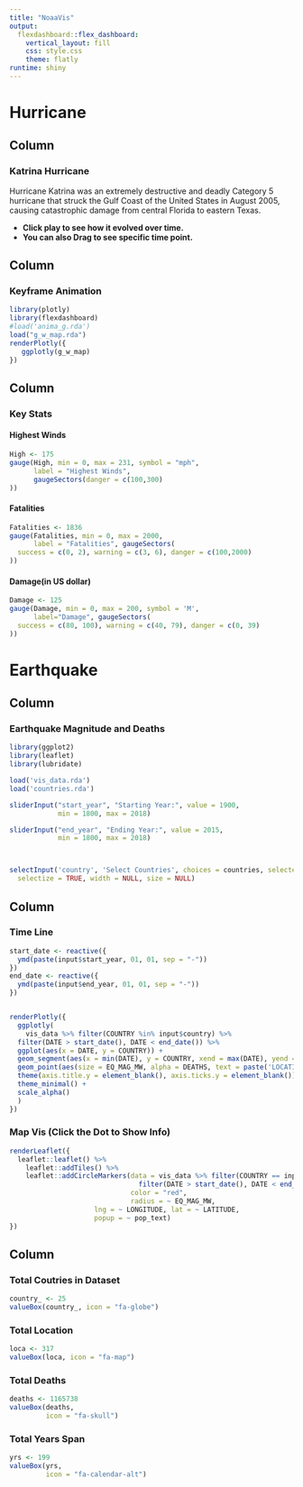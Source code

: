 ```yaml
---
title: "NoaaVis"
output: 
  flexdashboard::flex_dashboard:
    vertical_layout: fill
    css: style.css
    theme: flatly
runtime: shiny
---
```


Hurricane
=====================================

Column {.sidebar}
-----------------------------------------------------------------------

### Katrina Hurricane

Hurricane Katrina was an extremely destructive and deadly Category 5 hurricane that struck the Gulf Coast of the United States in August 2005, causing catastrophic damage from central Florida to eastern Texas. 

- **Click play to see how it evolved over time.**
- **You can also Drag to see specific time point.**


Column 
-----------------------------------------------------------------------

### Keyframe Animation

```r
library(plotly)
library(flexdashboard)
#load('anima_g.rda')
load("g_w_map.rda")
renderPlotly({
   ggplotly(g_w_map)
})

```

Column {data-width=400}
-----------------------------------------------------------------------

### Key Stats

#### Highest Winds

```r
High <- 175
gauge(High, min = 0, max = 231, symbol = "mph",
      label = "Highest Winds",
      gaugeSectors(danger = c(100,300)
))
```

#### Fatalities

```r
Fatalities <- 1836
gauge(Fatalities, min = 0, max = 2000,
      label = "Fatalities", gaugeSectors(
  success = c(0, 2), warning = c(3, 6), danger = c(100,2000)
))
```

#### Damage(in US dollar)

```r

Damage <- 125
gauge(Damage, min = 0, max = 200, symbol = 'M',
      label="Damage", gaugeSectors(
  success = c(80, 100), warning = c(40, 79), danger = c(0, 39)
))
```



Earthquake
=====================================

Column {.sidebar}
------------------------------------

### Earthquake Magnitude and Deaths


```r
library(ggplot2)
library(leaflet)
library(lubridate)

load('vis_data.rda')
load('countries.rda')

sliderInput("start_year", "Starting Year:", value = 1900,
            min = 1800, max = 2018)

sliderInput("end_year", "Ending Year:", value = 2015,
            min = 1800, max = 2018)



selectInput('country', 'Select Countries', choices = countries, selected = c("USA", "MEXICO") , multiple = TRUE,
  selectize = TRUE, width = NULL, size = NULL)


```



Column {.tabset}
-----------------------------------------------------------------------

### Time Line

```r

start_date <- reactive({
  ymd(paste(input$start_year, 01, 01, sep = "-"))
})
end_date <- reactive({
  ymd(paste(input$end_year, 01, 01, sep = "-"))
})


renderPlotly({
  ggplotly(
    vis_data %>% filter(COUNTRY %in% input$country) %>%
  filter(DATE > start_date(), DATE < end_date()) %>%
  ggplot(aes(x = DATE, y = COUNTRY)) +
  geom_segment(aes(x = min(DATE), y = COUNTRY, xend = max(DATE), yend = COUNTRY), alpha = 0.5, color = "tan") +
  geom_point(aes(size = EQ_MAG_MW, alpha = DEATHS, text = paste('LOCATION:', LOCATION_NAME_)), color = "red") +
  theme(axis.title.y = element_blank(), axis.ticks.y = element_blank()) +
  theme_minimal() +
  scale_alpha()
  )
})

```


### Map Vis (Click the Dot to Show Info)

```r
renderLeaflet({
  leaflet::leaflet() %>%
    leaflet::addTiles() %>%
    leaflet::addCircleMarkers(data = vis_data %>% filter(COUNTRY == input$country) %>% 
                                filter(DATE > start_date(), DATE < end_date()), 
                              color = "red",
                              radius = ~ EQ_MAG_MW,
                     lng = ~ LONGITUDE, lat = ~ LATITUDE,
                     popup = ~ pop_text)
})
```


Column {data-width=400}
-------------------------------------

### Total Coutries in Dataset

```r
country_ <- 25
valueBox(country_, icon = "fa-globe")
```

### Total Location 

```r
loca <- 317
valueBox(loca, icon = "fa-map")
```

### Total Deaths

```r
deaths <- 1165738	
valueBox(deaths, 
         icon = "fa-skull")
```

### Total Years Span

```r
yrs <- 199
valueBox(yrs, 
         icon = "fa-calendar-alt")
```
